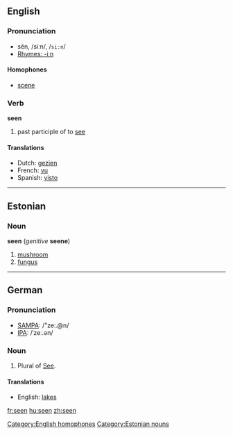 ==English==

{{rank|heart|going|knew|206|seen|better|name|among}}

===Pronunciation===
* sēn, /siːn/, /<tt>si:n</tt>/
* [[Rhymes:English:-iːn|Rhymes: -iːn]]

====Homophones====
*[[scene]] [[Category:English homophones]]

=== Verb ===

'''seen'''

# past participle of to [[see]]

==== Translations ====
*Dutch: [[gezien]]
*French: [[vu]]
*Spanish: [[visto]]

----

==Estonian==

===Noun===
'''seen''' (''genitive'' '''seene''')

# [[mushroom]]
# [[fungus]]

[[Category:Estonian nouns]]

----

==German==
=== Pronunciation ===
*[[w:SAMPA|SAMPA]]: /"ze:.@n/
*[[w:IPA|IPA]]: /ˈzeː.ən/

===Noun===

# Plural of [[See]].

====Translations====
*English: [[lakes]]

[[fr:seen]]
[[hu:seen]]
[[zh:seen]]